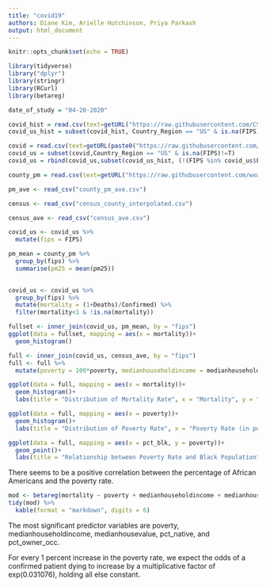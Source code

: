 ```yaml
---
title: "covid19"
authors: Diane Kim, Arielle Hutchinson, Priya Parkash
output: html_document
---
```


```r
knitr::opts_chunk$set(echo = TRUE)
```

```r
library(tidyverse)
library("dplyr")
library(stringr)
library(RCurl)
library(betareg)
```

```r
date_of_study = "04-20-2020"

covid_hist = read.csv(text=getURL("https://raw.githubusercontent.com/CSSEGISandData/COVID-19/master/csse_covid_19_data/csse_covid_19_daily_reports/03-30-2020.csv"))
covid_us_hist = subset(covid_hist, Country_Region == "US" & is.na(FIPS)==F)

covid = read.csv(text=getURL(paste0("https://raw.githubusercontent.com/CSSEGISandData/COVID-19/master/csse_covid_19_data/csse_covid_19_daily_reports/",date_of_study,".csv")))
covid_us = subset(covid,Country_Region == "US" & is.na(FIPS)!=T)
covid_us = rbind(covid_us,subset(covid_us_hist, (!(FIPS %in% covid_us$FIPS))  & Confirmed == 0 & Deaths == 0 & is.na(FIPS)==F))

county_pm = read.csv(text=getURL("https://raw.githubusercontent.com/wxwx1993/PM_COVID/master/Data/county_pm25.csv"))

pm_ave <- read_csv("county_pm_ave.csv")

census <- read_csv("census_county_interpolated.csv")

census_ave <- read_csv("census_ave.csv")
```

```r
covid_us <- covid_us %>%
  mutate(fips = FIPS)

pm_mean = county_pm %>% 
  group_by(fips) %>% 
  summarise(pm25 = mean(pm25))
  
```

```r
covid_us <- covid_us %>%
  group_by(fips) %>%
  mutate(mortality = (1+Deaths)/Confirmed) %>%
  filter(mortality<1 & !is.na(mortality))
```

```r
fullset <- inner_join(covid_us, pm_mean, by = "fips")
ggplot(data = fullset, mapping = aes(x = mortality))+
  geom_histogram()

full <- inner_join(covid_us, census_ave, by = "fips")
full <- full %>%
  mutate(poverty = 100*poverty, medianhouseholdincome = medianhouseholdincome/1000, medianhousevalue = medianhousevalue/1000, pct_blk = pct_blk*100, pct_asian = pct_asian*100, pct_native = pct_native*100, hispanic = hispanic*100, pct_white = pct_white*100, education = education*100, pct_owner_occ = pct_owner_occ*100)
```

```r
ggplot(data = full, mapping = aes(x = mortality))+
  geom_histogram()+
  labs(title = "Distribution of Mortality Rate", x = "Mortality", y = "Frequency")

ggplot(data = full, mapping = aes(x = poverty))+
  geom_histogram()+
  labs(title = "Distribution of Poverty Rate", x = "Poverty Rate (in percentages)", y = "Frequency")

ggplot(data = full, mapping = aes(x = pct_blk, y = poverty))+
  geom_point()+
  labs(title = "Relationship between Poverty Rate and Black Population", x = "Percentage of Blacks", y = "Poverty Rate")


```
There seems to be a positive correlation between the percentage of African Americans and the poverty rate.

```r
mod <- betareg(mortality ~ poverty + medianhouseholdincome + medianhousevalue + pct_asian + pct_white + pct_native + education + popdensity + pct_owner_occ + pct_white*education + poverty*pct_blk +poverty*pct_native, data = full)
tidy(mod) %>%
  kable(format = "markdown", digits = 6)
```
The most significant predictor variables are poverty, medianhouseholdincome, medianhousevalue, pct_native, and pct_owner_occ. 

For every 1 percent increase in the poverty rate, we expect the odds of a confirmed patient dying to increase by a multiplicative factor of exp(0.031076), holding all else constant.
